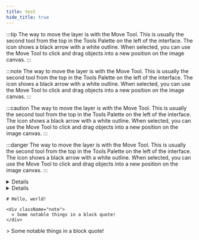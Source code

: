 ```yaml
---
title: test
hide_title: true
---
```



:::tip
The way to move the layer is with the Move Tool. This is usually the second tool from the top in the Tools Palette on the left of the interface. The icon shows a black arrow with a white outline. When selected, you can use the Move Tool to click and drag objects into a new position on the image canvas.
:::

:::note
The way to move the layer is with the Move Tool. This is usually the second tool from the top in the Tools Palette on the left of the interface. The icon shows a black arrow with a white outline. When selected, you can use the Move Tool to click and drag objects into a new position on the image canvas.
:::

:::caution
The way to move the layer is with the Move Tool. This is usually the second tool from the top in the Tools Palette on the left of the interface. The icon shows a black arrow with a white outline. When selected, you can use the Move Tool to click and drag objects into a new position on the image canvas.
:::

:::danger
The way to move the layer is with the Move Tool. This is usually the second tool from the top in the Tools Palette on the left of the interface. The icon shows a black arrow with a white outline. When selected, you can use the Move Tool to click and drag objects into a new position on the image canvas.
:::

<Details summary="What to expect">![](/qbittorrent-nox-static/docs_images/script_usage/1.png)</Details>

<Details summary="What to expect"><Lightbox width="200" height="" path="/qbittorrent-nox-static/docs_images/script_usage/1.png"/></Details>

```mdx
# Hello, world!

<div className="note">
  > Some notable things in a block quote!
</div>
```

<div className="note">
  > Some notable things in a block quote!
</div>
